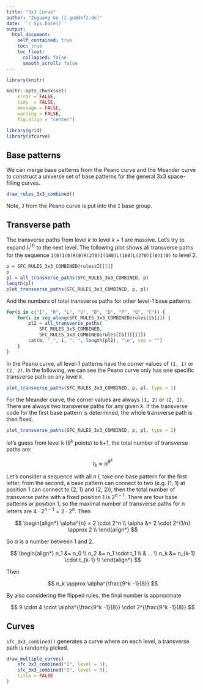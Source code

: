 ```yaml
---
title: "3x3 Curve"
author: "Zuguang Gu (z.gu@dkfz.de)"
date: '`r Sys.Date()`'
output: 
  html_document:
    self_contained: true
    toc: true
    toc_float:
      collapsed: false
      smooth_scroll: false
---
```


```r
library(knitr)

knitr::opts_chunk$set(
    error = FALSE,
    tidy  = FALSE,
    message = FALSE,
    warning = FALSE,
    fig.align = "center")

library(grid)
library(sfcurve)
```


## Base patterns

We can merge base patterns from the Peano curve and the Meander curve to
construct a universe set of base patterns for the general 3x3 space-filling curves.

```r
draw_rules_3x3_combined()
```

Note, `J` from the Peano curve is put into the `I` base group.

## Transverse path

The transverse paths from level $k$ to level $k+1$ are massive. Let's try to
expand $I_1^{(1)}$ to the next level. The following plot shows all transverse
paths for the sequence `I(0)I(0)R(0)R(270)I(180)L(180)L(270)I(0)I(0)` to level 2.


```r
p = SFC_RULES_3x3_COMBINED@rules$I[[3]]
p
pl = all_transverse_paths(SFC_RULES_3x3_COMBINED, p)
length(pl)
plot_transverse_paths(SFC_RULES_3x3_COMBINED, p, pl)
```

And the numbers of total transverse paths for other level-1 base patterns:

```r
for(b in c("I", "R", "L", "U", "B", "D", "P", "Q", "C")) {
    for(i in seq_along(SFC_RULES_3x3_COMBINED@rules[[b]])) {
        pl2 = all_transverse_paths(
            SFC_RULES_3x3_COMBINED, 
            SFC_RULES_3x3_COMBINED@rules[[b]][[i]])
        cat(b, "_", i, ": ", length(pl2), "\n", sep = "")
    }
}
```

In the Peano curve, all level-1 patterns have the corner values of `(1, 1)` or `(2, 2)`.
In the following, we can see the Peano curve only has one specific transverse path on
any level $k$.

```r
plot_transverse_paths(SFC_RULES_3x3_COMBINED, p, pl, type = 1)
```

For the Meander curve, the corner values are always `(1, 2)` or `(2, 1)`. 
There are always two transverse paths for any given $k$. If the transverse code
for the first base pattern is determined, the whole transverse path is then fixed.

```r
plot_transverse_paths(SFC_RULES_3x3_COMBINED, p, pl, type = 2)
```

let's guess from level k ($9^{k}$ points) to k+1, the total number of transverse
paths are:

$$
t_{k} \approx \alpha^{9^{k}}
$$

Let's consider a sequence with all $n$ $I$, take one base pattern for the first letter,
from the second, a base pattern can connect to two (e.g. (1, 1) at position 1 can connect to
(2, 1) and (2, 2)), then the total number of transverse paths with a fixed position 1 is $2^{n-1}$.
There are four base patterns ar position 1, so the maximal number of transverse paths for n letters 
are $4 \cdot 2^{n-1} = 2 \cdot 2^n$. Then

$$
\begin{align*}
\alpha^{n} = 2 \cdot 2^n \\
\alpha &= 2 \cdot 2^{1/n} \approx 2 \\
\end{align*}
$$

So $\alpha$ is a number between 1 and 2. 

$$
\begin{align*}
n_1 &= n_0 \\
n_2 &= n_1 \cdot t_1 \\
    & ... \\
n_k &= n_{k-1} \cdot t_{k-1} \\
\end{align*}
$$

Then

$$
n_k \approx \alpha^{\frac{9^k -1}{8}}
$$

By also considering the flipped rules, the final number is approximate

$$
9 \cdot 4 \cdot \alpha^{\frac{9^k -1}{8}} \cdot 2^{\frac{9^k -1}{8}}
$$

## Curves

`sfc_3x3_combined()` generates a curve where on each level, a transverse path is randomly
picked.

```r
draw_multiple_curves(
    sfc_3x3_combined("I", level = 3),
    sfc_3x3_combined("I", level = 3),
    title = FALSE
)
```
